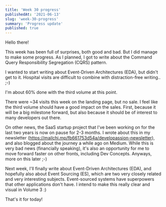 ```yaml
---
title: 'Week 30 progress'
publishedAt: '2021-06-13'
slug: 'week-30-progress'
summary: 'Progress update'
published: true
---
```


Hello there!

This week has been full of surprises, both good and bad. But I did manage to make some progress. As I planned, I got to write about the Command Query Responsibility Segregation (CQRS) pattern.

I wanted to start writing about Event-Driven Architectures (EDA), but didn't get to it. Hospital visits are difficult to combine with distraction-free writing.. ;-)

I'm about 60% done with the third volume at this point.

There were ~34 visits this week on the landing page, but no sale. I feel like the third volume should have a good impact on the sales. First, because it will be a big milestone forward, but also because it should be of interest to many developers out there.

On other news, the SaaS startup project that I've been working on for the last two years is now on pause for 2-3 months. I wrote about this in my newsletter (https://mailchi.mp/fb661753d54a/developassion-newsletter), and also blogged about the journey a while ago on Medium. While this is very bad news (financially speaking), it's also an opportunity for me to move forward faster on other fronts, including Dev Concepts. Anyways, more on this later ;-)

Next week, I'll finally write about Event-Driven Architectures (EDA), and hopefully also about Event Sourcing (ES), which are two very closely related and very interesting subjects. Event-sourced systems have superpowers that other applications don't have. I intend to make this really clear and visual in Volume 3 :)

That's it for today!

<BlogPostSignature />
